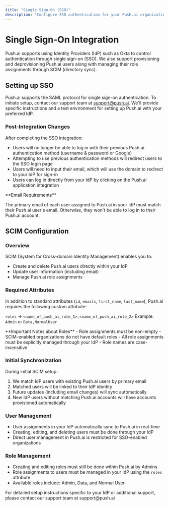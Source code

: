 ```yaml
---
title: "Single Sign-On (SSO)"
description: "Configure SSO authentication for your Push.ai organization"
---
```


# Single Sign-On Integration

Push.ai supports using Identity Providers (IdP) such as Okta to control authentication through single sign-on (SSO). We also support provisioning and deprovisioning Push.ai users along with managing their role assignments through SCIM (directory sync).

## Setting up SSO

Push.ai supports the SAML protocol for single sign-on authentication. To initiate setup, contact our support team at support@push.ai. We'll provide specific instructions and a test environment for setting up Push.ai with your preferred IdP.

### Post-Integration Changes

After completing the SSO integration:

- Users will no longer be able to log in with their previous Push.ai authentication method (username & password or Google)
- Attempting to use previous authentication methods will redirect users to the SSO login page
- Users will need to input their email, which will use the domain to redirect to your IdP for sign-in
- Users can log in directly from your IdP by clicking on the Push.ai application integration

<Warning>
**Email Requirements**

The primary email of each user assigned to Push.ai in your IdP must match their Push.ai user's email. Otherwise, they won't be able to log in to their Push.ai account.

</Warning>

## SCIM Configuration

### Overview

SCIM (System for Cross-domain Identity Management) enables you to:

- Create and delete Push.ai users directly within your IdP
- Update user information (including email)
- Manage Push.ai role assignments

### Required Attributes

In addition to standard attributes (`id`, `emails`, `first_name`, `last_name`), Push.ai requires the following custom attribute:

`roles` → `<name_of_push_ai_role_1>,<name_of_push_ai_role_2>`
Example: `Admin` or `Data,NormalUser`

<Note>
  **Important Notes about Roles** - Role assignments must be non-empty -
  SCIM-enabled organizations do not have default roles - All role assignments
  must be explicitly managed through your IdP - Role names are case-insensitive
</Note>

### Initial Synchronization

During initial SCIM setup:

1. We match IdP users with existing Push.ai users by primary email
2. Matched users will be linked to their IdP identity
3. Future updates (including email changes) will sync automatically
4. New IdP users without matching Push.ai accounts will have accounts provisioned automatically

### User Management

- User assignments in your IdP automatically sync to Push.ai in real-time
- Creating, editing, and deleting users must be done through your IdP
- Direct user management in Push.ai is restricted for SSO-enabled organizations

### Role Management

- Creating and editing roles must still be done within Push.ai by Admins
- Role assignments to users must be managed in your IdP using the `roles` attribute
- Available roles include: Admin, Data, and Normal User

<Note>
  For detailed setup instructions specific to your IdP or additional support,
  please contact our support team at support@push.ai
</Note>
